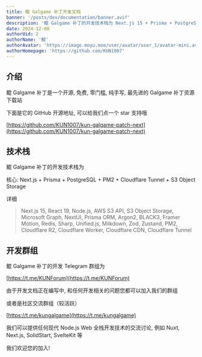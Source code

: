 ```yaml
---
title: 鲲 Galgame 补丁开发文档
banner: '/posts/dev/documentation/banner.avif'
description: '鲲 Galgame 补丁的开发技术栈为 Next.js 15 + Prisma + PostgreSQL + PM2 + Cloudflare Tunnel + S3 Object Storage'
date: 2024-12-08
authorUid: 2
authorName: '鲲'
authorAvatar: 'https://image.moyu.moe/user/avatar/user_1/avatar-mini.avif'
authorHomepage: 'https://github.com/KUN1007'
---
```


## 介绍

鲲 Galgame 补丁是一个开源, 免费, 零门槛, 纯手写, 最先进的 Galgame 补丁资源下载站

下面是它的 GitHub 开源地址, 可以给我们点一个 star 支持哦

[https://github.com/KUN1007/kun-galgame-patch-next](https://github.com/KUN1007/kun-galgame-patch-next)

## 技术栈

鲲 Galgame 补丁的开发技术栈为

核心: Next.js + Prisma + PostgreSQL + PM2 + Cloudflare Tunnel + S3 Object Storage

详细

> Next.js 15, React 19, Node.js, AWS S3 API, S3 Object Storage, Microsoft Graph, NextUI, Prisma ORM, Argon2, BLACK3, Framer Motion, Redis, Sharp, Unified.js, Milkdown, Zod, Zustand, PM2, Cloudflare R2, Cloudflare Worker, Cloudflare CDN, Cloudflare Tunnel

## 开发群组

鲲 Galgame 补丁的开发 Telegram 群组为

[https://t.me/KUNForum](https://t.me/KUNForum)

由于开发文档正在编写中, 和任何开发相关的问题您都可以加入我们的群组

或者是社区交流群组（较活跃）

[https://t.me/kungalgame](https://t.me/kungalgame)

我们可以提供任何现代 Node.js Web 全栈开发技术的交流讨论, 例如 Nuxt, Next.js, SolidStart, SvelteKit 等

我们欢迎您的加入!
